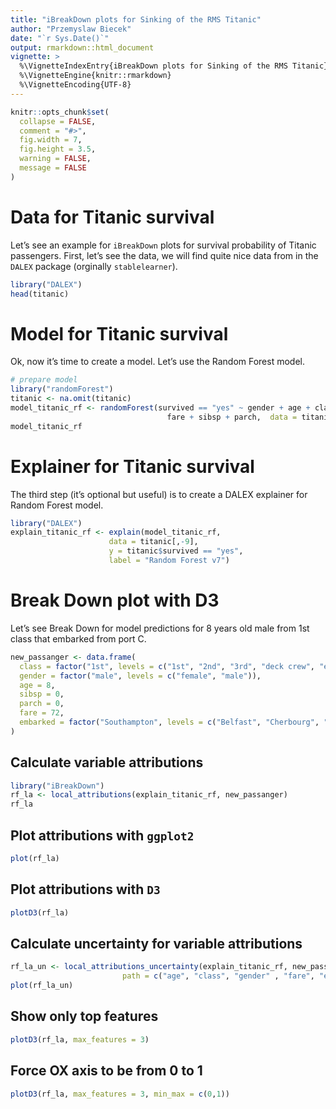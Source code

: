 ```yaml
---
title: "iBreakDown plots for Sinking of the RMS Titanic"
author: "Przemyslaw Biecek"
date: "`r Sys.Date()`"
output: rmarkdown::html_document
vignette: >
  %\VignetteIndexEntry{iBreakDown plots for Sinking of the RMS Titanic}
  %\VignetteEngine{knitr::rmarkdown}
  %\VignetteEncoding{UTF-8}
---
```


```r
knitr::opts_chunk$set(
  collapse = FALSE,
  comment = "#>",
  fig.width = 7,
  fig.height = 3.5,
  warning = FALSE,
  message = FALSE
)
```

# Data for Titanic survival

Let's see an example for `iBreakDown` plots for survival probability of Titanic passengers.
First, let's see the data, we will find quite nice data from in the `DALEX` package (orginally `stablelearner`).

```r
library("DALEX")
head(titanic)
```

# Model for Titanic survival

Ok, now it's time to create a model. Let's use the Random Forest model.

```r
# prepare model
library("randomForest")
titanic <- na.omit(titanic)
model_titanic_rf <- randomForest(survived == "yes" ~ gender + age + class + embarked +
                                   fare + sibsp + parch,  data = titanic)
model_titanic_rf
```

# Explainer for Titanic survival

The third step (it's optional but useful) is to create a DALEX explainer for Random Forest model.

```r
library("DALEX")
explain_titanic_rf <- explain(model_titanic_rf, 
                      data = titanic[,-9],
                      y = titanic$survived == "yes", 
                      label = "Random Forest v7")
```

# Break Down plot with D3

Let's see Break Down for model predictions for 8 years old male from 1st class that embarked from port C.

```r
new_passanger <- data.frame(
  class = factor("1st", levels = c("1st", "2nd", "3rd", "deck crew", "engineering crew", "restaurant staff", "victualling crew")),
  gender = factor("male", levels = c("female", "male")),
  age = 8,
  sibsp = 0,
  parch = 0,
  fare = 72,
  embarked = factor("Southampton", levels = c("Belfast", "Cherbourg", "Queenstown", "Southampton"))
)
```

## Calculate variable attributions

```r
library("iBreakDown")
rf_la <- local_attributions(explain_titanic_rf, new_passanger)
rf_la
```

## Plot attributions with `ggplot2`

```r
plot(rf_la)
```

## Plot attributions with `D3`

```r
plotD3(rf_la)
```

## Calculate uncertainty for variable attributions

```r
rf_la_un <- local_attributions_uncertainty(explain_titanic_rf, new_passanger,
                         path = c("age", "class", "gender" , "fare", "embarked", "sibsp", "parch"))
plot(rf_la_un)
```


## Show only top features

```r
plotD3(rf_la, max_features = 3)
```

## Force OX axis to be from 0 to 1

```r
plotD3(rf_la, max_features = 3, min_max = c(0,1))
```


